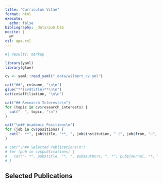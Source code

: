 ```yaml
---
title: "Curriculum Vitae"
format: html
execute:
  echo: false
bibliography: _data/pub.bib
nocite: |
  @*
csl: apa.csl
---
```


```r
#| results: markup

library(yaml)
library(glue)

cv <- yaml::read_yaml("_data/wilbert_cv.yml")

cat("##", cv$name, "\n\n")
glue("**{cv$title}**\n\n")
cat(cv$affiliation, "\n\n")

cat("## Research Interests\n")
for (topic in cv$research_interests) {
  cat("- ", topic, "\n")
}

cat("\n## Academic Positions\n")
for (job in cv$positions) {
  cat("- **", job$title, "**, ", job$institution, " (", job$from, "–", job$to, ")\n", sep = "")
}

# cat("\n## Selected Publications\n")
# for (pub in cv$publications) {
#   cat("- *", pub$title, "*, ", pub$authors, ", *", pub$journal, "*, ", pub$year, "\n", sep = "")
# }
```

## Selected Publications

::: {#refs}
:::

